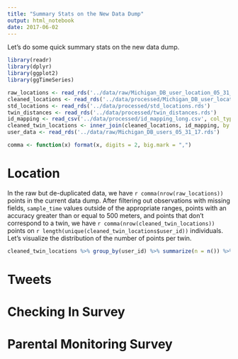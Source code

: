 ```yaml
---
title: "Summary Stats on the New Data Dump"
output: html_notebook
date: 2017-06-02
---
```


Let's do some quick summary stats on the new data dump.

```r
library(readr)
library(dplyr)
library(ggplot2)
library(ggTimeSeries)

raw_locations <- read_rds('../data/raw/Michigan_DB_user_location_05_31_17.rds')
cleaned_locations <- read_rds('../data/processed/Michigan_DB_user_location_05_31_17_cleaned.rds')
std_locations <- read_rds('../data/processed/std_locations.rds')
twin_distances <- read_rds('../data/processed/twin_distances.rds')
id_mapping <- read_csv('../data/processed/id_mapping_long.csv', col_types = 'ccc')
cleaned_twin_locations <- inner_join(cleaned_locations, id_mapping, by = c("user_id" = "alternate_id"))
user_data <- read_rds('../data/raw/Michigan_DB_users_05_31_17.rds')

comma <- function(x) format(x, digits = 2, big.mark = ",")
```


# Location

In the raw but de-duplicated data, we have `r comma(nrow(raw_locations))` points in the current data dump. After filtering out observations with missing fields, `sample_time` values outside of the appropriate ranges, points with an accuracy greater than or equal to 500 meters, and points that don't correspond to a twin, we have `r comma(nrow(cleaned_twin_locations))` points on `r length(unique(cleaned_twin_locations$user_id))` individuals. Let's visualize the distribution of the number of points per twin.

```r
cleaned_twin_locations %>% group_by(user_id) %>% summarize(n = n()) %>% filter(n < 50000) %>% left_join(user_data, by = c("user_id" = "alternate_id")) %>% ggplot(aes(x = n, color = app_type)) + geom_density()
```


# Tweets



# Checking In Survey



# Parental Monitoring Survey


